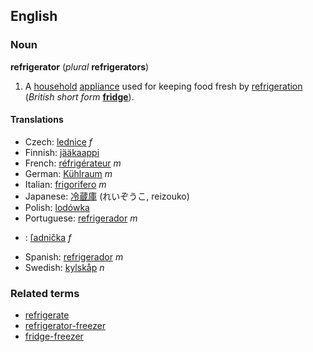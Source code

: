 ==English==
===Noun===
'''refrigerator''' (''plural'' '''refrigerators''')

#A [[household]] [[appliance]] used for keeping food fresh by [[refrigeration]] (''British short form'' '''[[fridge]]''').

====Translations====
*Czech: [[lednice]] ''f''
*Finnish: [[jääkaappi]]
*French: [[réfrigérateur]] ''m''
*German: [[Kühlraum]] ''m''
*Italian: [[frigorifero]] ''m''
*Japanese: [[冷蔵庫]] (れいぞうこ, reizouko)
*Polish: [[lodówka]]
*Portuguese: [[refrigerador]] ''m''
*{{sk}}: [[ľadnička]] ''f''
*Spanish: [[refrigerador]] ''m''
*Swedish: [[kylskåp]] ''n''

===Related terms===
*[[refrigerate]]
*[[refrigerator-freezer]]
*[[fridge-freezer]]